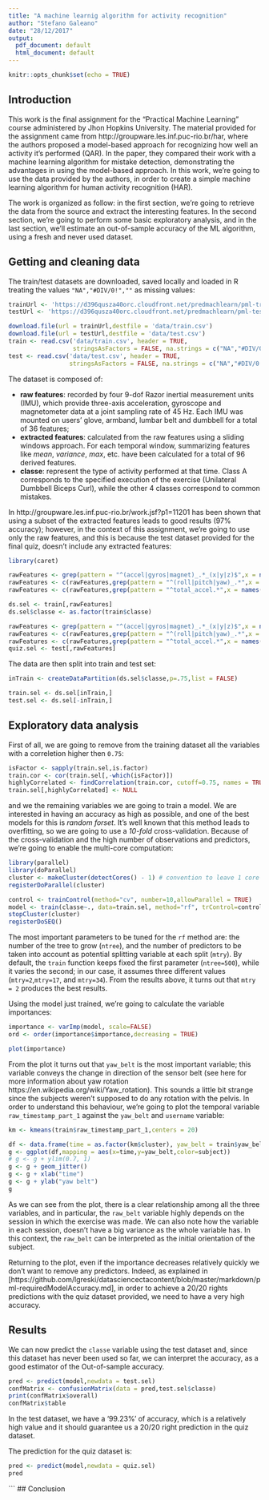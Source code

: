 ```yaml
---
title: "A machine learnig algorithm for activity recognition"
author: "Stefano Galeano"
date: "28/12/2017"
output:
  pdf_document: default
  html_document: default
---
```



```r
knitr::opts_chunk$set(echo = TRUE)
```

## Introduction

This work is the final assignment for the "Practical Machine Learning" course administered by Jhon Hopkins University. The material provided for the assignment came from http://groupware.les.inf.puc-rio.br/har, where the authors proposed a model-based approach for recognizing how well an activity it's performed (QAR). In the paper, they compared their work with a machine learning algorithm for mistake detection, demonstrating the advantages in using the model-based approach. In this work, we're going to use the data provided by the authors, in order to create a simple machine learning algorithm for human activity recognition (HAR).

The work is organized as follow: in the first section, we're going to retrieve the data from the source and extract the interesting features. In the second section, we're going to perform some basic exploratory analysis, and in the last section, we'll estimate an out-of-sample accuracy of the ML algorithm, using a fresh and never used dataset.

## Getting and cleaning data

The train/test datasets are downloaded, saved locally and loaded in R treating the values ```"NA","#DIV/0!",""``` as missing values:

```r
trainUrl <- 'https://d396qusza40orc.cloudfront.net/predmachlearn/pml-training.csv'
testUrl <- 'https://d396qusza40orc.cloudfront.net/predmachlearn/pml-testing.csv'

download.file(url = trainUrl,destfile = 'data/train.csv')
download.file(url = testUrl,destfile = 'data/test.csv')
train <- read.csv('data/train.csv', header = TRUE,
                  stringsAsFactors = FALSE, na.strings = c("NA","#DIV/0!",""))
test <- read.csv('data/test.csv', header = TRUE,
                 stringsAsFactors = FALSE, na.strings = c("NA","#DIV/0!",""))
```

The dataset is composed of: 

* **raw features**: recorded by four 9-dof Razor inertial measurement units (IMU), which provide three-axis acceleration, gyroscope and magnetometer data at a joint sampling rate of 45 Hz. Each IMU was mounted on users' glove, armband, lumbar belt and dumbbell for a total of 36 features;
* **extracted features**: calculated from the raw features using a sliding windows approach. For each temporal window, summarizing features like *mean*, *variance*, *max*, etc. have been calculated for a total of 96 derived features.
* **classe**: represent the type of activity performed at that time. Class A corresponds to the specified execution of the exercise (Unilateral Dumbbell Biceps Curl), while the other 4 classes correspond to common mistakes. 

In http://groupware.les.inf.puc-rio.br/work.jsf?p1=11201 has been shown that using a subset of the extracted features leads to good results (97% accuracy); however, in the context of this assignment, we're going to use only the raw features, and this is because the test dataset provided for the final quiz, doesn't include any extracted features:

```r
library(caret)

rawFeatures <- grep(pattern = "^(accel|gyros|magnet)_.*_(x|y|z)$",x = names(train))
rawFeatures <- c(rawFeatures,grep(pattern = "^(roll|pitch|yaw)_.*",x = names(train)))
rawFeatures <- c(rawFeatures,grep(pattern = "^total_accel.*",x = names(train)))

ds.sel <- train[,rawFeatures]
ds.sel$classe <- as.factor(train$classe)
```

```r
rawFeatures <- grep(pattern = "^(accel|gyros|magnet)_.*_(x|y|z)$",x = names(test))
rawFeatures <- c(rawFeatures,grep(pattern = "^(roll|pitch|yaw)_.*",x = names(test)))
rawFeatures <- c(rawFeatures,grep(pattern = "^total_accel.*",x = names(test)))
quiz.sel <- test[,rawFeatures]
```

The data are then split into train and test set:

```r
inTrain <- createDataPartition(ds.sel$classe,p=.75,list = FALSE)

train.sel <- ds.sel[inTrain,]
test.sel <- ds.sel[-inTrain,]
```

## Exploratory data analysis

First of all, we are going to remove from the training dataset all the variables with a correletion higher then `0.75`: 

```r
isFactor <- sapply(train.sel,is.factor)
train.cor <- cor(train.sel[,-which(isFactor)])
highlyCorrelated <- findCorrelation(train.cor, cutoff=0.75, names = TRUE)
train.sel[,highlyCorrelated] <- NULL
```

and we the remaining variables we are going to train a model. We are interested in having an accuracy as high as possible, and one of the best models for this is *random forset*. It's well known that this method leads to overfitting, so we are going to use a *10-fold* cross-validation. Because of the cross-validation and the high number of observations and predictors, we're going to enable the multi-core computation:

```r
library(parallel)
library(doParallel)
cluster <- makeCluster(detectCores() - 1) # convention to leave 1 core for OS
registerDoParallel(cluster)

control <- trainControl(method="cv", number=10,allowParallel = TRUE)
model <- train(classe~., data=train.sel, method="rf", trControl=control)
stopCluster(cluster)
registerDoSEQ()
```

The most important parameters to be tuned for the `rf` method are: the number of the tree to grow (`ntree`), and the number of predictors to be taken into account as potential splitting variable at each split (`mtry`). By default, the `train` function keeps fixed the first parameter (`ntree=500`), while it varies the second; in our case, it assumes three different values (`mtry=2`,`mtry=17`, and `mtry=34`). From the results above, it turns out that `mtry = 2` produces the best results.

Using the model just trained, we're going to calculate the variable importances:

```r
importance <- varImp(model, scale=FALSE)
ord <- order(importance$importance,decreasing = TRUE)

plot(importance)
```

From the plot it turns out that `yaw_belt` is the most important variable; this variable conveys the change in direction of the sensor belt (see here for more information about yaw rotation https://en.wikipedia.org/wiki/Yaw_rotation). This sounds a little bit strange since the subjects weren't supposed to do any rotation with the pelvis. In order to understand this behaviour, we're going to plot the temporal variable `raw_timestamp_part_1` against the `yaw_belt` and `username` variable:

```r
km <- kmeans(train$raw_timestamp_part_1,centers = 20)

df <- data.frame(time = as.factor(km$cluster), yaw_belt = train$yaw_belt, subject = as.factor(train$user_name))
g <- ggplot(df,mapping = aes(x=time,y=yaw_belt,color=subject))
# g <- g + ylim(0.7, 1)
g <- g + geom_jitter()
g <- g + xlab("time")
g <- g + ylab("yaw belt")
g
```

As we can see from the plot, there is a clear relationship among all the three variables, and in particular, the `raw_belt` variable highly depends on the session in which the exercise was made. We can also note how the variable in each session, doesn't have a big variance as the whole variable has. In this context, the `raw_belt` can be interpreted as the initial orientation of the subject.

Returning to the plot, even if the importance decreases relatively quickly we don't want to remove any predictors. Indeed, as explained in [https://github.com/lgreski/datasciencectacontent/blob/master/markdown/pml-requiredModelAccuracy.md], in order to achieve a 20/20 rights predictions with the quiz dataset provided, we need to have a very high accuracy. 

## Results

We can now predict the `classe` variable using the test dataset and, since this dataset has never been used so far, we can interpret the accuracy, as a good estimator of the Out-of-sample accuracy.

```r
pred <- predict(model,newdata = test.sel)
confMatrix <- confusionMatrix(data = pred,test.sel$classe)
print(confMatrix$overall)
confMatrix$table
```

In the test dataset, we have a '99.23%' of accuracy, which is a relatively high value and it should guarantee us a 20/20 right prediction in the quiz dataset.

The prediction for the quiz dataset is:

```r
pred <- predict(model,newdata = quiz.sel)
pred
```
```
## Conclusion
